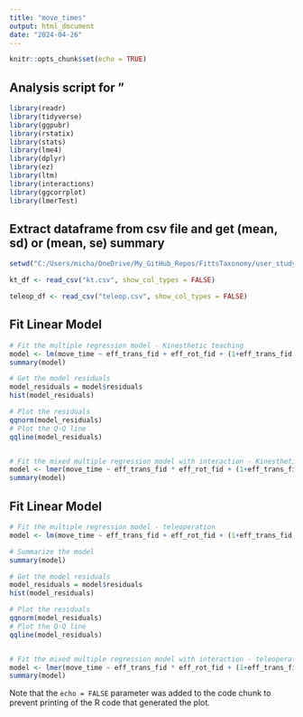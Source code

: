 ```yaml
---
title: "move_times"
output: html_document
date: "2024-04-26"
---
```


```r
knitr::opts_chunk$set(echo = TRUE)
```

## Analysis script for "

```r
library(readr)
library(tidyverse)
library(ggpubr)
library(rstatix)
library(stats)
library(lme4)
library(dplyr)
library(ez)
library(ltm)
library(interactions)
library(ggcorrplot)
library(lmerTest)
```


## Extract dataframe from csv file and get (mean, sd) or (mean, se) summary

```r

setwd("C:/Users/micha/OneDrive/My_GitHub_Repos/FittsTaxonomy/user_study_results/fitts_headers/")

kt_df <- read_csv("kt.csv", show_col_types = FALSE)

teleop_df <- read_csv("teleop.csv", show_col_types = FALSE)


```

## Fit Linear Model

```r

# Fit the multiple regression model - Kinesthetic teaching
model <- lm(move_time ~ eff_trans_fid + eff_rot_fid + (1+eff_trans_fid|part_id) + (1+eff_rot_fid|part_id) + (1|part_id), data = kt_df)
summary(model)

# Get the model residuals
model_residuals = model$residuals
hist(model_residuals)

# Plot the residuals
qqnorm(model_residuals)
# Plot the Q-Q line
qqline(model_residuals)


# Fit the mixed multiple regression model with interaction - Kinesthetic teaching
model <- lmer(move_time ~ eff_trans_fid * eff_rot_fid + (1+eff_trans_fid|part_id) + (1+eff_rot_fid|part_id) + (1|part_id), data = kt_df)
summary(model)


```



## Fit Linear Model

```r

# Fit the multiple regression model - teleoperation
model <- lm(move_time ~ eff_trans_fid + eff_rot_fid + (1+eff_trans_fid|part_id) + (1+eff_rot_fid|part_id) + (1|part_id), data = teleop_df)

# Summarize the model
summary(model)

# Get the model residuals
model_residuals = model$residuals
hist(model_residuals)

# Plot the residuals
qqnorm(model_residuals)
# Plot the Q-Q line
qqline(model_residuals)


# Fit the mixed multiple regression model with interaction - teleoperation
model <- lmer(move_time ~ eff_trans_fid * eff_rot_fid + (1+eff_trans_fid|part_id) + (1+eff_rot_fid|part_id) + (1|part_id), data = teleop_df)
summary(model)


```


Note that the `echo = FALSE` parameter was added to the code chunk to prevent printing of the R code that generated the plot.
